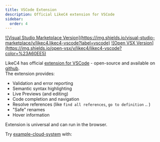 ```yaml
---
title: VSCode Extension
description: Official LikeC4 extension for VSCode
sidebar:
  order: 4
---
```



<div style={{display: 'flex', gap: '10px'}}>
<a href="https://marketplace.visualstudio.com/items?itemName=likec4.likec4-vscode" target="_blank">![Visual Studio Marketplace Version](https://img.shields.io/visual-studio-marketplace/v/likec4.likec4-vscode?label=vscode)</a>
<a href="https://open-vsx.org/extension/likec4/likec4-vscode" target="_blank">![Open VSX Version](https://img.shields.io/open-vsx/v/likec4/likec4-vscode?color=%23A60EE5)</a>
</div>

LikeC4 has official [extension for VSCode](https://marketplace.visualstudio.com/items?itemName=likec4.likec4-vscode) - open-source and available on [github](https://github.com/likec4/likec4/tree/develop/packages/vscode).  
The extension provides:

- Validation and error reporting
- Semantic syntax highlighting
- Live Previews (and editing)
- Code completion and navigation 
- Resolve references (like `find all references`, `go to definition` .. )
- "Safe" renames
- Hover information

Extension is universal and can run in the browser.  

Try [example-cloud-system](https://github.dev/likec4/example-cloud-system) with:

<CardGrid>
<LinkCard
  title="github.dev"
  description="Open example project in the browser using github.dev"
  href="https://github.dev/likec4/example-cloud-system/blob/main/model.c4"
  target="_blank"
/>

<LinkCard
  title="vscode.dev"
  description="Open example project in the browser using vscode.dev"
  href="https://vscode.dev/github/likec4/example-cloud-system/blob/main/model.c4"
  target="_blank"
/>
</CardGrid>
